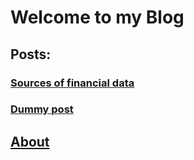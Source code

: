 
<Head>
  <title>My Blog</title>
</Head>

# Welcome to my Blog

## Posts:

### [Sources of financial data](1-financedatasources)

### [Dummy post](2-examplepost)

## [About](0-about)

